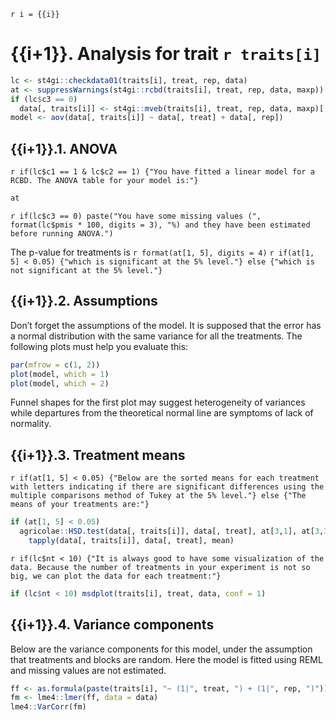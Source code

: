 `r i = {{i}}`

# {{i+1}}. Analysis for trait `r traits[i]`

```r
lc <- st4gi::checkdata01(traits[i], treat, rep, data)
at <- suppressWarnings(st4gi::rcbd(traits[i], treat, rep, data, maxp))
if (lc$c3 == 0)
  data[, traits[i]] <- st4gi::mveb(traits[i], treat, rep, data, maxp)[, 4]
model <- aov(data[, traits[i]] ~ data[, treat] + data[, rep])
```

## {{i+1}}.1. ANOVA

`r if(lc$c1 == 1 & lc$c2 == 1) {"You have fitted a linear model for a RCBD. The ANOVA table for your model is:"}`

```r
at
```

`r if(lc$c3 == 0) paste("You have some missing values (", format(lc$pmis * 100, digits = 3), "%) and they have been estimated before running ANOVA.")`

The p-value for treatments is `r format(at[1, 5], digits = 4)`
`r if(at[1, 5] < 0.05) {"which is significant at the 5% level."} else {"which is not significant at the 5% level."}`

## {{i+1}}.2. Assumptions

Don't forget the assumptions of the model. It is supposed that the error has a normal distribution with the same variance for all the treatments. The following plots must help you evaluate this:

```r
par(mfrow = c(1, 2))
plot(model, which = 1)
plot(model, which = 2)
```

Funnel shapes for the first plot may suggest heterogeneity of variances while departures from the theoretical normal line are symptoms of lack of normality.

## {{i+1}}.3. Treatment means

`r if(at[1, 5] < 0.05) {"Below are the sorted means for each treatment with letters indicating if there are significant differences using the multiple comparisons method of Tukey at the 5% level."} else {"The means of your treatments are:"}`

```r
if (at[1, 5] < 0.05)
  agricolae::HSD.test(data[, traits[i]], data[, treat], at[3,1], at[3,3])$groups else
    tapply(data[, traits[i]], data[, treat], mean)
```

`r if(lc$nt < 10) {"It is always good to have some visualization of the data. Because the number of treatments in your experiment is not so big, we can plot the data for each treatment:"}`

```r
if (lc$nt < 10) msdplot(traits[i], treat, data, conf = 1)
```

## {{i+1}}.4. Variance components

Below are the variance components for this model, under the assumption that treatments and blocks are random. Here the model is fitted using REML and missing values are not estimated.

```r
ff <- as.formula(paste(traits[i], "~ (1|", treat, ") + (1|", rep, ")"))
fm <- lme4::lmer(ff, data = data)
lme4::VarCorr(fm)
```

